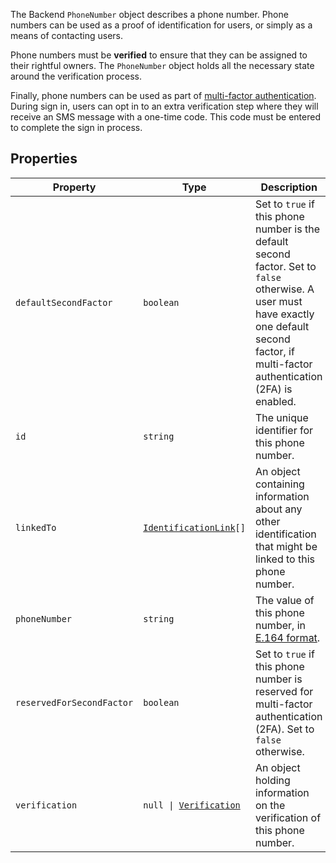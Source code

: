 The Backend `PhoneNumber` object describes a phone number. Phone numbers can be used as a proof of identification for users, or simply as a means of contacting users.

Phone numbers must be **verified** to ensure that they can be assigned to their rightful owners. The `PhoneNumber` object holds all the necessary state around the verification process.

Finally, phone numbers can be used as part of [multi-factor authentication](/docs/guides/configure/auth-strategies/sign-up-sign-in-options#multi-factor-authentication). During sign in, users can opt in to an extra verification step where they will receive an SMS message with a one-time code. This code must be entered to complete the sign in process.

## Properties

| Property                                                       | Type                                                                                           | Description                                                                                                                                                                                     |
| -------------------------------------------------------------- | ---------------------------------------------------------------------------------------------- | ----------------------------------------------------------------------------------------------------------------------------------------------------------------------------------------------- |
| <a id="defaultsecondfactor"></a> `defaultSecondFactor`         | `boolean`                                                                                      | Set to `true` if this phone number is the default second factor. Set to `false` otherwise. A user must have exactly one default second factor, if multi-factor authentication (2FA) is enabled. |
| <a id="id"></a> `id`                                           | `string`                                                                                       | The unique identifier for this phone number.                                                                                                                                                    |
| <a id="linkedto"></a> `linkedTo`                               | <code>[IdentificationLink](/docs/reference/backend/types/backend-identification-link)[]</code> | An object containing information about any other identification that might be linked to this phone number.                                                                                      |
| <a id="phonenumber"></a> `phoneNumber`                         | `string`                                                                                       | The value of this phone number, in [E.164 format](https://en.wikipedia.org/wiki/E.164).                                                                                                         |
| <a id="reservedforsecondfactor"></a> `reservedForSecondFactor` | `boolean`                                                                                      | Set to `true` if this phone number is reserved for multi-factor authentication (2FA). Set to `false` otherwise.                                                                                 |
| <a id="verification"></a> `verification`                       | <code>null \| [Verification](/docs/reference/backend/types/backend-verification)</code>        | An object holding information on the verification of this phone number.                                                                                                                         |
